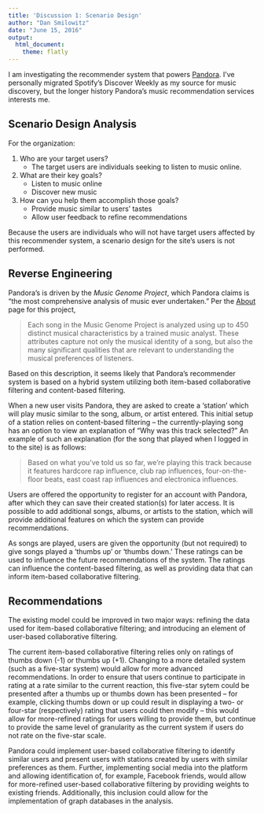 ```yaml
---
title: 'Discussion 1: Scenario Design'
author: "Dan Smilowitz"
date: "June 15, 2016"
output:
  html_document:
    theme: flatly
---
```



I am investigating the recommender system that powers [Pandora](http://www.pandora.com).  I've personally migrated Spotify's Discover Weekly as my source for music discovery, but the longer history Pandora's music recommendation services interests me.


## Scenario Design Analysis

For the organization:

1.  Who are your target users?
    * The target users are individuals seeking to listen to music online.

2.  What are their key goals?
    * Listen to music online
    * Discover new music

3.  How can you help them accomplish those goals?
    * Provide music similar to users' tastes
    * Allow user feedback to refine recommendations


Because the users are individuals who will not have target users affected by this recommender system, a scenario design for the site's users is not performed.


## Reverse Engineering

Pandora's is driven by the _Music Genome Project_, which Pandora claims is "the most comprehensive analysis of music ever undertaken."  Per the [About](http://www.pandora.com/about/mgp) page for this project,

> Each song in the Music Genome Project is analyzed using up to 450 distinct musical characteristics by a trained music analyst. These attributes capture not only the musical identity of a song, but also the many significant qualities that are relevant to understanding the musical preferences of listeners.

Based on this description, it seems likely that Pandora's recommender system is based on a hybrid system utilizing both item-based collaborative filtering and content-based filtering.

When a new user visits Pandora, they are asked to create a 'station' which will play music similar to the song, album, or artist entered.  This initial setup of a station relies on content-based filtering -- the currently-playing song has an option to view an explanation of "Why was this track selected?"  An example of such an explanation (for the song that played when I logged in to the site) is as follows:

> Based on what you've told us so far, we're playing this track because it features hardcore rap influence, club rap influences, four-on-the-floor beats, east coast rap influences and electronica influences.

Users are offered the opportunity to register for an account with Pandora, after which they can save their created station(s) for later access.  It is possible to add additional songs, albums, or artists to the station, which will provide additional features on which the system can provide recommendations.

As songs are played, users are given the opportunity (but not required) to give songs played a 'thumbs up' or 'thumbs down.'  These ratings can be used to influence the future recommendations of the system.  The ratings can influence the content-based filtering, as well as providing data that can inform item-based collaborative filtering.


## Recommendations
The existing model could be improved in two major ways: refining the data used for item-based collaborative filtering; and introducing an element of user-based collaborative filtering.

The current item-based collaborative filtering relies only on ratings of thumbs down (-1) or thumbs up (+1).  Changing to a more detailed system (such as a five-star system) would allow for more advanced recommendations.  In order to ensure that users continue to participate in rating at a rate similar to the current reaction, this five-star sytem could be presented after a thumbs up or thumbs down has been presented -- for example, clicking thumbs down or up could result in displaying a two- or four-star (respectively) rating that users could then modify -- this would allow for more-refined ratings for users willing to provide them, but continue to provide the same level of granularity as the current system if users do not rate on the five-star scale.

Pandora could implement user-based collaborative filtering to identify similar users and present users with stations created by users with similar preferences as them.  Further, implementing social media into the platform and allowing identification of, for example, Facebook friends, would allow for more-refined user-based collaborative filtering by providing weights to existing friends.  Additionally, this inclusion could allow for the implementation of graph databases in the analysis.
